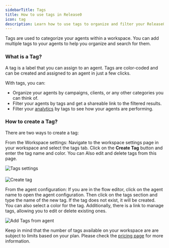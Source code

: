 ```yaml
---
sidebarTitle: Tags
title: How to use tags in Release0
icon: tag
description: Learn how to use tags to organize and filter your Release0 agents effectively. This guide provides an overview of creating, managing, and utilizing tags to categorize your agents within a workspace.
---
```


Tags are used to categorize your agents within a workspace. You can add multiple tags to your agents to help you organize and search for them.

### What is a Tag?
A tag is a label that you can assign to an agent. Tags are color-coded and can be created and assigned to an agent in just a few clicks.

With tags, you can:

- Organize your agents by campaigns, clients, or any other categories you can think of.
- Filter your agents by tags and get a shareable link to the filtered results.
- Filter your [analytics](/submission/analytics) by tags to see how your agents are performing.

### How to create a Tag?

There are two ways to create a tag:

From the Workspace settings: Navigate to the workspace settings page in your workspace and select the tags tab. Click on the **Create Tag** button and enter the tag name and color. You can Also edit and delete tags from this page.
<Frame style={{ maxWidth: '800px' }}>
  <img src="/images/workspace/tags-settings.png" alt="Tags settings" />
</Frame>

####
<Frame style={{ maxWidth: '400px' }}>
  <img src="/images/workspace/create-tag.png" alt="Create tag" />
</Frame>

From the agent configuration: If you are in the flow editor, click on the agent name to open the agent configuration. Then click on the tags section and type the name of the new tag. If the tag does not exist, it will be created. You can also select a color for the tag. Additionally, there is a link to manage tags, allowing you to edit or delete existing ones.

<Frame style={{ maxWidth: '600px' }}>
  <img src="/images/workspace/tags-agent.png" alt="Add Tags from agent" />
</Frame>

Keep in mind that the number of tags available on your workspace are are subject to limits based on your plan. Please check the [pricing page](https://release0.com/pricing) for more information.
